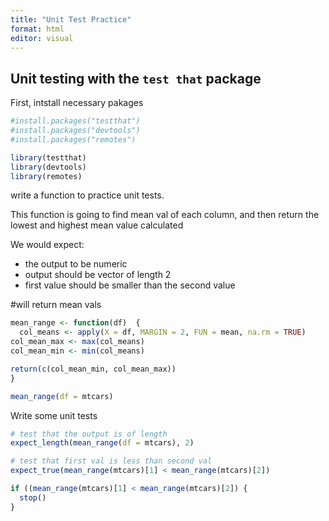 ```yaml
---
title: "Unit Test Practice"
format: html
editor: visual
---
```


## Unit testing with the `test that` package

First, intstall necessary pakages

```r
#install.packages("testthat")
#install.packages("devtools")
#install.packages("remotes")

library(testthat)
library(devtools)
library(remotes)
```

write a function to practice unit tests.

This function is going to find mean val of each column, and then return the lowest and highest mean value calculated

We would expect:

-   the output to be numeric
-   output should be vector of length 2
-   first value should be smaller than the second value

#will return mean vals

```r
mean_range <- function(df)  {
  col_means <- apply(X = df, MARGIN = 2, FUN = mean, na.rm = TRUE) 
col_mean_max <- max(col_means)
col_mean_min <- min(col_means)

return(c(col_mean_min, col_mean_max))
}

mean_range(df = mtcars)
```

Write some unit tests

```r
# test that the output is of length
expect_length(mean_range(df = mtcars), 2)

# test that first val is less than second val
expect_true(mean_range(mtcars)[1] < mean_range(mtcars)[2])

if ((mean_range(mtcars)[1] < mean_range(mtcars)[2]) {
  stop()
}
```
